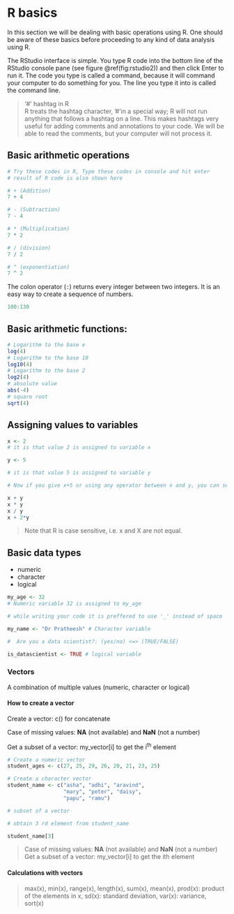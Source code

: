 # R basics  

In this section we will be dealing with basic operations using R. One should be aware of these basics before proceeding to any kind of data analysis using R.  

The RStudio interface is simple. You type R code into the bottom line of the RStudio console pane (see figure \@ref(fig:rstudio2)) and then click Enter to run it. The code you type is called a command, because it will command your computer to do something for you. The line you type it into is called the command line.  

>'#' hashtag in R  
R treats the hashtag character, '#'in a special way; R will not run anything that follows a hashtag on a line. This makes hashtags very useful for adding comments and annotations to your code. We will be able to read the comments, but your computer will not process it.

## Basic arithmetic operations  

```{r}
# Try these codes in R, Type these codes in console and hit enter
# result of R code is also shown here  

# + (Addition)   
7 + 4  

# - (Subtraction)  
7 - 4  

# * (Multiplication)
7 * 2  

# / (division) 
7 / 2  

# ^ (exponentiation) 
7 ^ 2
```  

The colon operator (`:`) returns every integer between two integers. It is an easy way to create a sequence of numbers.  

```{r}
100:130
```  


## Basic arithmetic functions:  

```{r}  
# Logarithm to the base e  
log(4)  
# Logarithm to the base 10  
log10(4)  
# Logarithm to the base 2  
log2(4)  
# absolute value
abs(-4)  
# square root
sqrt(4) 

```


## Assigning values to variables  

```{r}  
x <- 2
# it is that value 2 is assigned to variable x  

y <- 5  

# it is that value 5 is assigned to variable y

# Now if you give x+5 or using any operator between x and y, you can see as below  

x + y  
x * y  
x / y  
x + 2*y  

```

> Note that R is case sensitive, i.e. x and X are not equal.  

## Basic data types  

+ numeric  
+ character  
+ logical  

```{r}
my_age <- 32   
# Numeric variable 32 is assigned to my_age

# while writing your code it is preffered to use '_' instead of space  

my_name <- "Dr Pratheesh" # Character variable  

#  Are you a data scientist?: (yes/no) <=> (TRUE/FALSE)  

is_datascientist <- TRUE # logical variable

```  

### Vectors  

A combination of multiple values (numeric, character or logical)  

#### How to create a vector {-}
Create a vector: c() for concatenate  

Case of missing values: **NA** (not available) and **NaN** (not a number)  

Get a subset of a vector: my_vector[i] to get the i^th^ element

```{r}  
# Create a numeric vector
student_ages <- c(27, 25, 29, 26, 20, 21, 23, 25)  

# Create a character vector
student_name <- c("asha", "adhi", "aravind", 
                  "mary", "peter", "daisy", 
                  "papu", "ramu")  

# subset of a vector  

# obtain 3 rd element from student_name  

student_name[3]

```


> Case of missing values: **NA** (not available) and **NaN** (not a number)
> Get a subset of a vector: my_vector[i] to get the ith element  

#### Calculations with vectors {-}  
> max(x), min(x), range(x), length(x), sum(x), mean(x), prod(x): product of the elements in x, sd(x): standard deviation, var(x): variance, sort(x)
